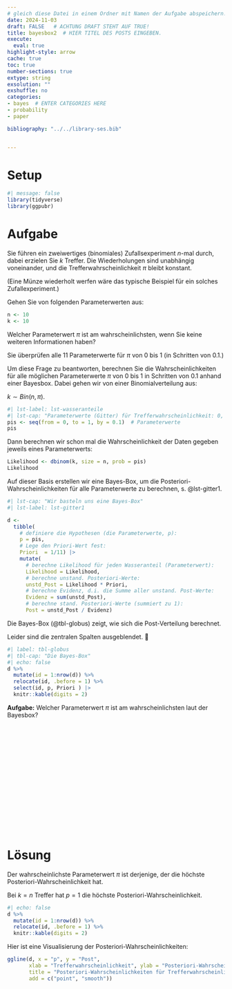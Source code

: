 ```yaml
---
# gleich diese Datei in einem Ordner mit Namen der Aufgabe abspeichern!
date: 2024-11-03
draft: FALSE   # ACHTUNG DRAFT STEHT AUF TRUE!
title: bayesbox2  # HIER TITEL DES POSTS EINGEBEN.
execute: 
  eval: true 
highlight-style: arrow 
cache: true
toc: true
number-sections: true
extype: string
exsolution: ""
exshuffle: no
categories:
- bayes  # ENTER CATEGORIES HERE
- probability
- paper

bibliography: "../../library-ses.bib"


---
```



# Setup

```r
#| message: false
library(tidyverse)
library(ggpubr)
```




# Aufgabe 

Sie führen ein zweiwertiges (binomiales)
 Zufallsexperiment $n$-mal durch,
 dabei erzielen Sie $k$ Treffer.
 Die Wiederholungen sind unabhängig voneinander, und die Trefferwahrscheinlichkeit $\pi$ bleibt konstant.
 
(Eine Münze wiederholt werfen wäre das typische Beispiel für ein solches Zufallexperiment.)

Gehen Sie von folgenden Parameterwerten aus:

```r
n <- 10
k <- 10
```

Welcher Parameterwert $\pi$ ist am wahrscheinlichsten, wenn Sie keine weiteren Informationen haben?

Sie überprüfen alle 11 Parameterwerte für $\pi$ von 0 bis 1 (in Schritten von 0.1.)

Um diese Frage zu beantworten, 
berechnen Sie die Wahrscheinlichkeiten für alle möglichen Parameterwerte $\pi$ von 0 bis 1 in Schritten von 0.1 anhand einer Bayesbox.
Dabei gehen wir von einer Binomialverteilung aus:

$k \sim Bin(n, \pi)$.






```r
#| lst-label: lst-wasseranteile
#| lst-cap: "Parameterwerte (Gitter) für Trefferwahrscheinlichkeit: 0, 0.1, 0.2, ..., 1"
pis <- seq(from = 0, to = 1, by = 0.1)  # Parameterwerte
pis
```


Dann berechnen wir schon mal die Wahrscheinlichkeit der Daten  gegeben jeweils eines Parameterwerts:

```r
Likelihood <- dbinom(k, size = n, prob = pis)
Likelihood
```

Auf dieser Basis erstellen wir eine Bayes-Box, um die Posteriori-Wahrscheinlichkeiten für alle Parameterwerte zu berechnen,
s. @lst-gitter1.


```r
#| lst-cap: "Wir basteln uns eine Bayes-Box"
#| lst-label: lst-gitter1

d <-
  tibble(
    # definiere die Hypothesen (die Parameterwerte, p): 
    p = pis,
    # Lege den Priori-Wert fest:
    Priori  = 1/11) |> 
    mutate(
      # berechne Likelihood für jeden Wasseranteil (Parameterwert):
      Likelihood = Likelihood,
      # berechne unstand. Posteriori-Werte:
      unstd_Post = Likelihood * Priori,
      # berechne Evidenz, d.i. die Summe aller unstand. Post-Werte:
      Evidenz = sum(unstd_Post),
      # berechne stand. Posteriori-Werte (summiert zu 1):
      Post = unstd_Post / Evidenz)  
```

Die Bayes-Box (@tbl-globus) zeigt, wie sich die Post-Verteilung berechnet.

Leider sind die zentralen Spalten ausgeblendet. 🤬



```r
#| label: tbl-globus
#| tbl-cap: "Die Bayes-Box"
#| echo: false
d %>% 
  mutate(id = 1:nrow(d)) %>% 
  relocate(id, .before = 1) %>% 
  select(id, p, Priori ) |> 
  knitr::kable(digits = 2) 
```


**Aufgabe:** 
Welcher Parameterwert $\pi$ ist am wahrscheinlichsten laut der Bayesbox?

</br>
</br>
</br>

</br>
</br>
</br>

</br>
</br>
</br>

</br>
</br>
</br>











# Lösung 

Der wahrscheinlichste Parameterwert $\pi$ ist derjenige, der die höchste Posteriori-Wahrscheinlichkeit hat.

Bei $k=n$ Treffer hat $p=1$ die höchste Posteriori-Wahrscheinlichkeit.


```r
#| echo: false
d %>% 
  mutate(id = 1:nrow(d)) %>% 
  relocate(id, .before = 1) %>% 
  knitr::kable(digits = 2) 
```

Hier ist eine Visualisierung der Posteriori-Wahrscheinlichkeiten:


```r
ggline(d, x = "p", y = "Post", 
       xlab = "Trefferwahrscheinlichkeit", ylab = "Posteriori-Wahrscheinlichkeit",
       title = "Posteriori-Wahrscheinlichkeiten für Trefferwahrscheinlichkeit",
       add = c("point", "smooth"))
```

